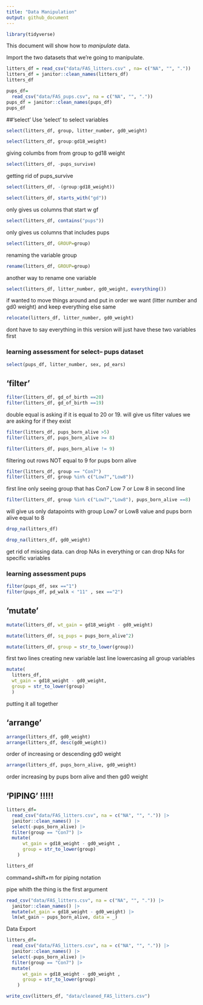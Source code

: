 ```yaml
---
title: "Data Manipulation"
output: github_document
---
```

```r
library(tidyverse)
```


This document will show how to *manipulate* data.

Import the two datasets that we're going to manipulate.


```r
litters_df = read_csv("data/FAS_litters.csv" , na= c("NA", "", "."))
litters_df = janitor::clean_names(litters_df)
litters_df

pups_df=
  read_csv("data/FAS_pups.csv", na = c("NA", "", "."))
pups_df = janitor::clean_names(pups_df)
pups_df
```

##'select'
Use 'select' to select variables

```r
select(litters_df, group, litter_number, gd0_weight)
```

```r
select(litters_df, group:gd18_weight)
```
giving columbs from from group to gd18 weight

```r
select(litters_df, -pups_survive)
```
getting rid of pups_survive

```r
select(litters_df, -(group:gd18_weight))
```

```r
select(litters_df, starts_with("gd"))
```
only gives us columns that start w gf

```r
select(litters_df, contains("pups"))
```
only gives us columns that includes pups

```r
select(litters_df, GROUP=group)
```
renaming the variable group

```r
rename(litters_df, GROUP=group)
```
another way to rename one variable

```r
select(litters_df, litter_number, gd0_weight, everything())
```
if wanted to move things around and put in order we want (litter number and gd0 weight) and keep everything else same

```r
relocate(litters_df, litter_number, gd0_weight)
```
dont have to say everything in this version will just have these two variables first

### learning assessment for select-- pups dataset

```r
select(pups_df, litter_number, sex, pd_ears)
```



## 'filter'


```r
filter(litters_df, gd_of_birth ==20)
filter(litters_df, gd_of_birth ==19)

```
double equal is asking if it is equal to 20 or 19. will give us filter values we are asking for if they exist

```r
filter(litters_df, pups_born_alive >5)
filter(litters_df, pups_born_alive >= 8)

```

```r
filter(litters_df, pups_born_alive != 9)
```
filtering out rows NOT equal to 9 for pups born alive


```r
filter(litters_df, group == "Con7")
filter(litters_df, group %in% c("Low7","Low8"))
```
first line only seeing group that has Con7
Low 7 or Low 8 in second line


```r
filter(litters_df, group %in% c("Low7","Low8"), pups_born_alive ==8)
```
will give us only datapoints with group Low7 or Low8 value and pups born alive equal to 8

```r
drop_na(litters_df)

drop_na(litters_df, gd0_weight)

```
get rid of missing data. can drop NAs in everything or can drop NAs for specific variables

### learning assessment pups
```r
filter(pups_df, sex =="1")
filter(pups_df, pd_walk < "11" , sex =="2")
```


## 'mutate'

```r
mutate(litters_df, wt_gain = gd18_weight - gd0_weight)

mutate(litters_df, sq_pups = pups_born_alive^2)

mutate(litters_df, group = str_to_lower(group))
```
first two lines creating new variable
last line lowercasing all group variables

```r
mutate(
  litters_df,
  wt_gain = gd18_weight - gd0_weight,
  group = str_to_lower(group)
  )
```
putting it all together


## 'arrange'

```r
arrange(litters_df, gd0_weight)
arrange(litters_df, desc(gd0_weight))
```
order of increasing or descending gd0 weight

```r
arrange(litters_df, pups_born_alive, gd0_weight)
```
order increasing by pups born alive and then gd0 weight


## 'PIPING' !!!!!

```r
litters_df=
  read_csv("data/FAS_litters.csv", na = c("NA", "", ".")) |> 
  janitor::clean_names() |> 
  select(-pups_born_alive) |> 
  filter(group == "Con7") |> 
  mutate(
      wt_gain = gd18_weight - gd0_weight ,
      group = str_to_lower(group)
    )

litters_df
```
command+shift+m for piping notation



pipe whith the thing is the first argument

```r
read_csv("data/FAS_litters.csv", na = c("NA", "", ".")) |> 
  janitor::clean_names() |> 
  mutate(wt_gain = gd18_weight - gd0_weight) |> 
  lm(wt_gain ~ pups_born_alive, data = _)
```


Data Export

```r
litters_df=
  read_csv("data/FAS_litters.csv", na = c("NA", "", ".")) |> 
  janitor::clean_names() |> 
  select(-pups_born_alive) |> 
  filter(group == "Con7") |> 
  mutate(
      wt_gain = gd18_weight - gd0_weight ,
      group = str_to_lower(group)
    )

write_csv(litters_df, "data/cleaned_FAS_litters.csv")
```

